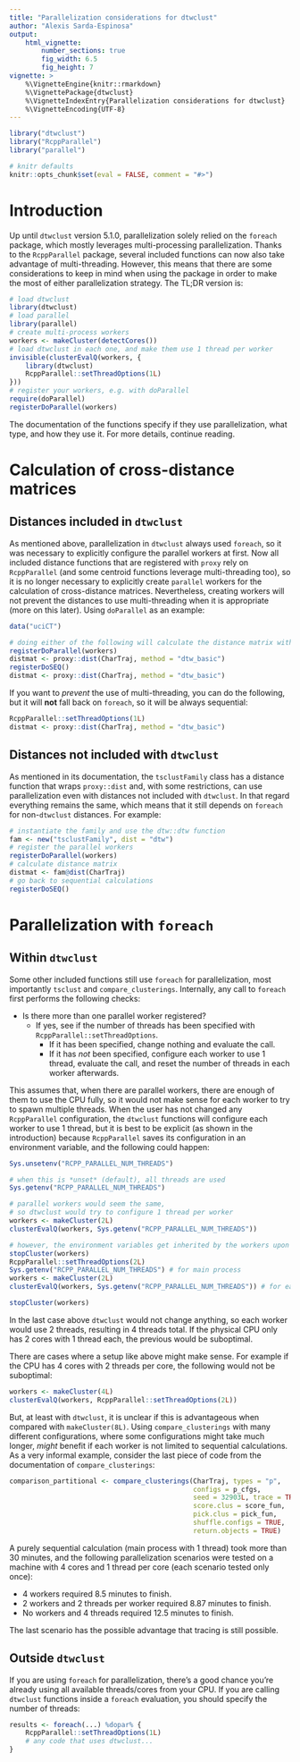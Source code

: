 ```yaml
---
title: "Parallelization considerations for dtwclust"
author: "Alexis Sarda-Espinosa"
output:
    html_vignette:
        number_sections: true
        fig_width: 6.5
        fig_height: 7
vignette: >
    %\VignetteEngine{knitr::rmarkdown}
    %\VignettePackage{dtwclust}
    %\VignetteIndexEntry{Parallelization considerations for dtwclust}
    %\VignetteEncoding{UTF-8}
---
```


```r
library("dtwclust")
library("RcppParallel")
library("parallel")

# knitr defaults
knitr::opts_chunk$set(eval = FALSE, comment = "#>")
```

# Introduction

Up until `dtwclust` version 5.1.0,
parallelization solely relied on the `foreach` package,
which mostly leverages multi-processing parallelization.
Thanks to the `RcppParallel` package,
several included functions can now also take advantage of multi-threading.
However, this means that there are some considerations to keep in mind when using the package in order to make the most of either parallelization strategy.
The TL;DR version is:

```r
# load dtwclust
library(dtwclust)
# load parallel
library(parallel)
# create multi-process workers
workers <- makeCluster(detectCores())
# load dtwclust in each one, and make them use 1 thread per worker
invisible(clusterEvalQ(workers, {
    library(dtwclust)
    RcppParallel::setThreadOptions(1L)
}))
# register your workers, e.g. with doParallel
require(doParallel)
registerDoParallel(workers)
```

The documentation of the functions specify if they use parallelization,
what type,
and how they use it.
For more details, continue reading.

# Calculation of cross-distance matrices

## Distances included in `dtwclust`

As mentioned above,
parallelization in `dtwclust` always used `foreach`,
so it was necessary to explicitly configure the parallel workers at first.
Now all included distance functions that are registered with `proxy` rely on `RcppParallel`
(and some centroid functions leverage multi-threading too),
so it is no longer necessary to explicitly create `parallel` workers for the calculation of cross-distance matrices.
Nevertheless, creating workers will not prevent the distances to use multi-threading when it is appropriate
(more on this later).
Using `doParallel` as an example:

```r
data("uciCT")

# doing either of the following will calculate the distance matrix with parallelization
registerDoParallel(workers)
distmat <- proxy::dist(CharTraj, method = "dtw_basic")
registerDoSEQ()
distmat <- proxy::dist(CharTraj, method = "dtw_basic")
```

If you want to *prevent* the use of multi-threading,
you can do the following,
but it will **not** fall back on `foreach`,
so it will be always sequential:

```r
RcppParallel::setThreadOptions(1L)
distmat <- proxy::dist(CharTraj, method = "dtw_basic")
```

## Distances not included with `dtwclust`

As mentioned in its documentation,
the `tsclustFamily` class has a distance function that wraps `proxy::dist` and,
with some restrictions,
can use parallelization even with distances not included with `dtwclust`.
In that regard everything remains the same,
which means that it still depends on `foreach` for non-`dtwclust` distances.
For example:

```r
# instantiate the family and use the dtw::dtw function
fam <- new("tsclustFamily", dist = "dtw")
# register the parallel workers
registerDoParallel(workers)
# calculate distance matrix
distmat <- fam@dist(CharTraj)
# go back to sequential calculations
registerDoSEQ()
```

# Parallelization with `foreach`

## Within `dtwclust`

Some other included functions still use `foreach` for parallelization,
most importantly `tsclust` and `compare_clusterings`.
Internally, any call to `foreach` first performs the following checks:

- Is there more than one parallel worker registered?
  + If yes, see if the number of threads has been specified with `RcppParallel::setThreadOptions`.
    - If it has been specified, 
      change nothing and evaluate the call.
    - If it has *not* been specified, 
      configure each worker to use 1 thread,
      evaluate the call,
      and reset the number of threads in each worker afterwards.

This assumes that,
when there are parallel workers,
there are enough of them to use the CPU fully,
so it would not make sense for each worker to try to spawn multiple threads.
When the user has not changed any `RcppParallel` configuration,
the `dtwclust` functions will configure each worker to use 1 thread,
but it is best to be explicit (as shown in the introduction) because `RcppParallel` saves its configuration in an environment variable,
and the following could happen:

```r
Sys.unsetenv("RCPP_PARALLEL_NUM_THREADS")
```

```r
# when this is *unset* (default), all threads are used
Sys.getenv("RCPP_PARALLEL_NUM_THREADS")

# parallel workers would seem the same,
# so dtwclust would try to configure 1 thread per worker
workers <- makeCluster(2L)
clusterEvalQ(workers, Sys.getenv("RCPP_PARALLEL_NUM_THREADS"))

# however, the environment variables get inherited by the workers upon creation
stopCluster(workers)
RcppParallel::setThreadOptions(2L)
Sys.getenv("RCPP_PARALLEL_NUM_THREADS") # for main process
workers <- makeCluster(2L)
clusterEvalQ(workers, Sys.getenv("RCPP_PARALLEL_NUM_THREADS")) # for each worker
```

```r
stopCluster(workers)
```

In the last case above `dtwclust` would not change anything,
so each worker would use 2 threads,
resulting in 4 threads total.
If the physical CPU only has 2 cores with 1 thread each,
the previous would be suboptimal.

There are cases where a setup like above might make sense.
For example if the CPU has 4 cores with 2 threads per core,
the following would not be suboptimal:

```r
workers <- makeCluster(4L)
clusterEvalQ(workers, RcppParallel::setThreadOptions(2L))
```

But, at least with `dtwclust`,
it is unclear if this is advantageous when compared with `makeCluster(8L)`.
Using `compare_clusterings` with many different configurations,
where some configurations might take much longer,
*might* benefit if each worker is not limited to sequential calculations.
As a very informal example,
consider the last piece of code from the documentation of `compare_clusterings`:

```r
comparison_partitional <- compare_clusterings(CharTraj, types = "p",
                                              configs = p_cfgs,
                                              seed = 32903L, trace = TRUE,
                                              score.clus = score_fun,
                                              pick.clus = pick_fun,
                                              shuffle.configs = TRUE,
                                              return.objects = TRUE)
```

A purely sequential calculation (main process with 1 thread) took more than 30 minutes,
and the following parallelization scenarios were tested on a machine with 4 cores and 1 thread per core
(each scenario tested only once):

- 4 workers required 8.5 minutes to finish.
- 2 workers and 2 threads per worker required 8.87 minutes to finish.
- No workers and 4 threads required 12.5 minutes to finish.

The last scenario has the possible advantage that tracing is still possible.

## Outside `dtwclust`

If you are using `foreach` for parallelization,
there's a good chance you're already using all available threads/cores from your CPU.
If you are calling `dtwclust` functions inside a `foreach` evaluation,
you should specify the number of threads:

```r
results <- foreach(...) %dopar% {
    RcppParallel::setThreadOptions(1L)
    # any code that uses dtwclust...
}
```

